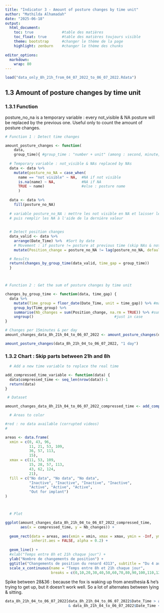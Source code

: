 ```yaml
---
title: "Indicator 3 - Amount of posture changes by time unit"
author: "Mathilda Alhamadah"
date: "2025-06-18"
output:
  html_document:
    toc: true             #table des matières
    toc_float: true       #table des matières toujours visible
    theme: bootstrap      #changer le thème de la page
    highlight: zenburn    #changer le thème des chunks
    
editor_options: 
  markdown: 
    wrap: 80
---
```


```r
load("data_only_8h_21h_from_04_07_2022_to_06_07_2022.Rdata")
```

## 1.3 Amount of posture changes by time unit

### 1.3.1 Function

posture_no_na is a temporary variable : every not_visible & NA posture will be
replaced by the previous one. Useful only to count the amount of posture
changes.

```r
# Function 1 : Detect time changes

amount_posture_changes <- function(
    data,
    group_time){ #group_time : "number + unit" (among : second, minute, hour, day,                     week, month, bimonth, quarter, season, halfyear and year)
  
  # Temporary variable : not_visible & NAs replaced by NAs
  data <- data %>% 
    mutate(posture_no_NA = case_when(
      name == "not visible" ~ NA,  #NA if not visible
      is.na(name) ~ NA,            #NA if NA
      TRUE ~ name)                 #else : posture name
      )  
  
  data <- data %>%
    fill(posture_no_NA)
  
  # variable posture_no_NA : mettre les not visible en NA et laisser les NA en NA
  # puis remplir les NA à l'aide de la dernière valeur
  
  
  # Detect position changes
  data_valid <- data %>%
    arrange(Date_Time) %>%  #Sort by date
    # Movement : if posture != posture at previous time (skip NAs & not_visible)
    mutate(Position_change = posture_no_NA != lag(posture_no_NA, default = first(posture_no_NA)))

  # Results
  return(changes_by_group_time(data_valid, time_gap = group_time))
  }



# Function 2 : Get the sum of posture changes by time unit

changes_by_group_time <- function(data, time_gap) {
  data %>%
    mutate(Time_group = floor_date(Date_Time, unit = time_gap)) %>% #make time groups
    group_by(Time_group) %>%
    summarise(Nb_changes = sum(Position_change, na.rm = TRUE)) %>% #sum changes
    ungroup()                                     #just in case
}

```

```r
# Changes per 15minutes & per day
amount_changes_data_8h_21h_04_to_06_07_2022 <- amount_posture_changes(data_8h_21h_04_to_06_07_2022, "15 minute")

amount_posture_changes(data_8h_21h_04_to_06_07_2022, "1 day")
```

### 1.3.2 Chart : Skip parts between 21h and 8h

```r
  # Add a new time variable to replace the real time

add_compressed_time_variable <- function(data) {
  data$compressed_time <- seq_len(nrow(data))-1
  return(data)
}
```

```r
 # Dataset

amount_changes_data_8h_21h_04_to_06_07_2022_compressed_time <- add_compressed_time_variable(amount_changes_data_8h_21h_04_to_06_07_2022)
```

```r
  # Areas to color

#red : no data available (corrupted videos)
#

areas <- data.frame(
  xmin = c(0, 43, 96,
           11, 21, 53, 109,
           36, 57, 113,
           15),
  xmax = c(11, 53, 109,
           15, 28, 57, 113,
           43, 62, 124,
           21),
  fill = c("No data", "No data", "No data",
           "Inactive", "Inactive", "Inactive", "Inactive",
           "Active", "Active", "Active",
           "Out for implant")
)



  # Plot

ggplot(amount_changes_data_8h_21h_04_to_06_07_2022_compressed_time,
       aes(x = compressed_time, y = Nb_changes)) +
  
  geom_rect(data = areas, aes(xmin = xmin, xmax = xmax, ymin = -Inf, ymax = Inf, fill = fill),
            inherit.aes = FALSE, alpha = 0.2) +
  
  geom_line() +
  #xlab("Temps entre 8h et 21h chaque jour") +
  ylab("Nombre de changements de position") +
  ggtitle("Changements de position du renard 4313", subtitle = "Du 4 au 6 juillet 2022, toutes les 15 minutes") +
  scale_x_continuous(name = "Temps entre 8h et 21h chaque jour",
                     breaks = c(0,10,20,30,40,50,60,70,80,90,100,110,120,130,140,150))
```

Spike between 28&36 : because the fox is waking up from anesthesia & he's trying
to get up, but it doesn't work well. So a lot of alternates between lying &
sitting.

```r
data_8h_21h_04_to_06_07_2022[data_8h_21h_04_to_06_07_2022$Date_Time > as.POSIXct("2022-07-04 11:45:00")
                             & data_8h_21h_04_to_06_07_2022$Date_Time < as.POSIXct("2022-07-04 12:00:00") ,  ]
```

